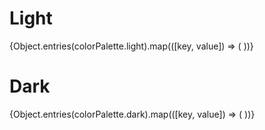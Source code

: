  
<Meta title="Colors" />
 
# Light

<ColorPalette>
  {Object.entries(colorPalette.light).map(([key, value]) => (
    <ColorItem key={key} title={key} colors={{ [key]: value }} />
  ))}
</ColorPalette>

# Dark

<ColorPalette>
  {Object.entries(colorPalette.dark).map(([key, value]) => (
    <ColorItem key={key} title={key} colors={{ [key]: value }} />
  ))}
</ColorPalette>
